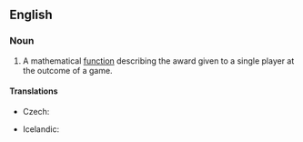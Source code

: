 ==English==
{{wikipedia|Normal form game}}

===Noun===
{{en-noun|head=[[payoff]] [[function]]}}

# {{game theory}} A mathematical [[function]] describing the award given to a single player at the outcome of a game.

====Translations====
{{trans-top|mathematical function}}
* Czech: {{t-|cs|výplatní funkce|f}}
{{trans-mid}}
* Icelandic: {{t|is|vinningsfall|n}}
{{trans-bottom}}